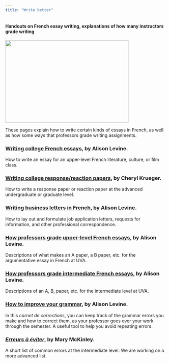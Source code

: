 ```yaml
---
title: "Write better"
---
```


#### Handouts on French essay writing, explanations of how many instructors grade writing

<img src="timthumb.jpeg" width="387" height="259"/>

These pages explain how to write certain kinds of essays in French, as well as how some ways that professors grade writing assignments.

###  [Writing college French essays](essay_writing_argumentative.doc), by Alison Levine.

How to write an essay for an upper-level French literature, culture, or film class.

###  [Writing college response/reaction papers](essay_writing_response.doc), by Cheryl Krueger.

How to write a response paper or reaction paper at the advanced undergraduate or graduate level.

###  [Writing business letters in French](LettresProfessionnelles.pdf), by Alison Levine.

How to lay out and formulate job application letters, requests for information, and other professional correspondence.

###  [How professors grade upper-level French essays](essay_grading_advanced.doc), by Alison Levine.

Descriptions of what makes an A paper, a B paper, etc. for the argumentative essay in French at UVA.

###  [How professors grade intermediate French essays](essay_grading_intermediate.doc), by Alison Levine.

Descriptions of an A, B, paper, etc. for the intermediate level at UVA.

###  [How to improve your grammar](Carnet_de_corrections.doc), by Alison Levine.

In this *carnet de corrections*, you can keep track of the grammar errors you make and how to correct them, as your professor goes over your work through the semester. A useful tool to help you avoid repeating errors.

###  [*Erreurs à éviter*](ERREURS_A_EVITER_2.doc), by Mary McKinley.

A short list of common errors at the intermediate level. We are working on a more advanced list.